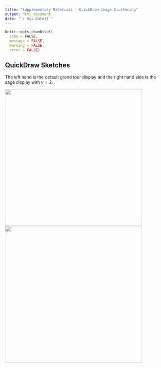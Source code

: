 ```yaml
---
title: "Supplementary Materials - QuickDraw Image Clustering"
output: html_document
date: "`r Sys.Date()`"
---
```


```r
knitr::opts_chunk$set(
  echo = FALSE, 
  message = FALSE, 
  warning = FALSE,
  error = FALSE)
```

## QuickDraw Sketches

The left hand is the default grand tour display and the right hand side is the sage display with $\gamma=2$.

<img src="../gifs/sketches_grand.gif" width="450"/> <img src="../gifs/sketches_sage.gif" width="450"/>
